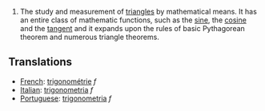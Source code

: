 #The study and measurement of [[triangle]]s by mathematical means.  It has an entire class of mathematic functions, such as the [[sine]], the [[cosine]] and the [[tangent]] and it expands upon the rules of basic Pythagorean theorem and numerous triangle theorems.


==Translations==
*[[French]]: [[trigonométrie]] ''f''
*[[Italian]]: [[trigonometria]] ''f''
*[[Portuguese]]: [[trigonometria]] ''f''